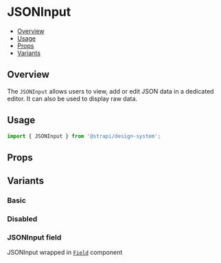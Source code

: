 

<Meta of={JsonInputStories} />

# JSONInput

- [Overview](#overview)
- [Usage](#usage)
- [Props](#props)
- [Variants](#variants)

## Overview

The `JSONInput` allows users to view, add or edit JSON data in a dedicated editor. It can also be used to display raw
data.

<ViewSource path="components/JSONInput" />

## Usage

```js
import { JSONInput } from '@strapi/design-system';
```

<Canvas of={JsonInputStories.Base} />

## Props

<Controls />

## Variants

### Basic

<Canvas of={JsonInputStories.Base} />

### Disabled

<Canvas of={JsonInputStories.Disabled} />

### JSONInput field

JSONInput wrapped in [`Field`](../?path=/docs/components-field--docs) component

<Canvas of={JsonInputStories.WithField} />
